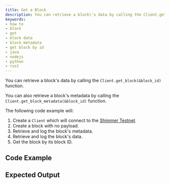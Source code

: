```yaml
---
title: Get a Block
description: You can retrieve a block\'s data by calling the Client.get_block(&block_id) function.
keywords:
- how to
- block
- get
- block data
- block metadata
- get block by id
- java
- nodejs
- python
- rust
---
```


You can retrieve a block's data by calling the `Client.get_block(&block_id)` function.

You can also retrieve a block's metadata by calling the `Client.get_block_metadata(&block_id)` function.

The following code example will:

1. Create a `Client` which will connect to the [Shimmer Testnet](https://api.testnet.shimmer.network).
2. Create a block with no payload.
3. Retrieve and log the block's metadata.
4. Retrieve and log the block's data.
5. Get the block by its block ID.

<IotaJs exampleURL="https://wiki.iota.org/iota.js/how_tos/data"/>

## Code Example

<Tabs groupId="language">
    <TabItem value="rust" label="Rust">
        <RustCode/>
    </TabItem>
    <TabItem value="nodejs" label="Nodejs">
        <NodejsCode/>
    </TabItem>
    <TabItem value="python" label="Python">
        <PythonCode/>
    </TabItem>
    <TabItem value="java" label="Java">
        <JavaCode/>
    </TabItem>
</Tabs>

## Expected Output

<Tabs groupId="language">
    <TabItem value="rust" label="Rust">
        <RustOutput/>
    </TabItem>
    <TabItem value="nodejs" label="Nodejs">
        <NodejsOutput/>
    </TabItem>
    <TabItem value="python" label="Python">
        <PythonOutput/>
    </TabItem>
    <TabItem value="java" label="Java">
        <JavaOutput/>
    </TabItem>
</Tabs>
